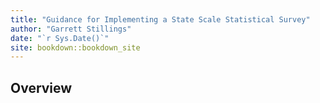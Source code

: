 ```yaml
--- 
title: "Guidance for Implementing a State Scale Statistical Survey"
author: "Garrett Stillings"
date: "`r Sys.Date()`"
site: bookdown::bookdown_site
---
```


## Overview

